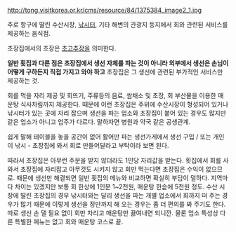 http://tong.visitkorea.or.kr/cms/resource/84/1375384_image2_1.jpg

주로 항구에 딸린 수산시장, [[낚시터]], 기타 해변의 관광지 등지에서 회와 관련된 서비스를 제공하는 음식점. 

초장집에서의 초장은 [[초고추장]]을 의미한다. 

'''일반 횟집과 다른 점은 초장집에서 생선 자체를 파는 것이 아니라 외부에서 생선은 손님이 어떻게 구하든지 직접 가지고 와야 하고''' 초장집은 그 생선에 관련된 부가적인 서비스만 제공하는 것.

회를 먹을 자리 제공 및 회뜨기, 주류등의 음료, 쌈채소 및 초장, 회 부산물을 이용한 매운탕 식사차림까지 제공한다. 때문에 이런 초장집은 주위에 수산시장이 형성되어 있거나 낚시터가 있는 곳에 자리 잡으며 생선을 파는 업소와 초장집이 붙어 있는 경우도 많지만 같은 업소가 아니고 업주가 다르다. 말하자면 병원과 약국 같은 공생관계.

쉽게 말해 테이블을 놓을 공간이 없어 활어만 파는 생선가게에서 생선 구입 / 또는 개인이 낚시 - 초장집에 와서 회로 만들어달라고 부탁이라 보면 된다.

따라서 초장집은 아무런 주문을 받지 않더라도 1인당 자리값을 받는다. 횟집에서 회를 사와서 초장집에 자리잡고 아무것도 시키지 않고 회만 먹는다면 초장집은 수익이 없으므로. 때문에 생선만 해결되면 일반 횟집의 메뉴와 비교하면 확실히 부담이 덜하다. 지역마다 차이는 있겠지만 보통 회 한상에 1인분 1~2천원, 매운탕 한솥에 5천원 정도. 수산 시장에 딸린 초장집의 경우 낚시터와는 달리 생선을 파는 개별 업소에서 회까지 떠 주는 경우가 많기 때문에 이렇게 생선을 장만까지 해 오는 경우는 좀 더 편의를 봐 주기도 한다. 따로 생선 손 댈 필요 없이 회만 차리고 매운탕만 끓여내면 되니깐. 물론 업소 특성상 다른 특별한 메뉴는 없고 회와 매운탕 코스로 끝.
